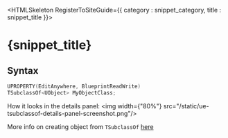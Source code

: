 

<HTMLSkeleton RegisterToSiteGuide={{ category : snippet_category, title : snippet_title }}>



<H1>{snippet_title}</H1>

<H2>Syntax</H2>

```cpp
UPROPERTY(EditAnywhere, BlueprintReadWrite)
TSubclassOf<UObject> MyObjectClass;
```

How it looks in the details panel:
<img width={"80%"} src="/static/ue-tsubclassof-details-panel-screenshot.png"/>


More info on creating object from `TSubclassOf` <a href={UE_CREATING_NEW_OBJECT_URL}>here</a>


</HTMLSkeleton>